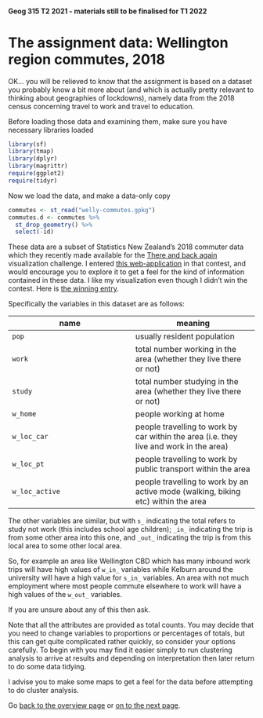 #### Geog 315 T2 2021 - materials still to be finalised for T1 2022
# The assignment data: Wellington region commutes, 2018
OK... you will be relieved to know that the assignment is based on a dataset you probably know a bit more about (and which is actually pretty relevant to thinking about geographies of lockdowns), namely data from the 2018 census concerning travel to work and travel to education.

Before loading those data and examining them, make sure you have necessary libraries loaded

```r
library(sf)
library(tmap)
library(dplyr)
library(magrittr)
require(ggplot2)
require(tidyr)
```

Now we load the data, and make a data-only copy

```r
commutes <- st_read("welly-commutes.gpkg")
commutes.d <- commutes %>%
  st_drop_geometry() %>%
  select(-id)
```

These data are a subset of Statistics New Zealand's 2018 commuter data which they recently made available for the [There and back again](https://www.stats.govt.nz/2018-census/there-and-back-again-data-visualisation-competition) visualization challenge. I entered [this web-application](https://dosull.github.io/commute-viewer/commute-viewer-app/) in that contest, and would encourage you to explore it to get a feel for the kind of information contained in these data. I like my visualization even though I didn't win the contest. Here is [the winning entry](https://commuter.waka.app/).

Specifically the variables in this dataset are as follows:

name | meaning
-- | --
`pop` | usually resident population
`work` | total number working in the area (whether they live there or not)
`study` | total number studying in the area (whether they live there or not)
`w_home` | people working at home
`w_loc_car` | people travelling to work by car within the area (i.e. they live and work in the area)
`w_loc_pt` | people travelling to work by public transport within the area
`w_loc_active` | people travelling to work by an active mode (walking, biking etc) within the area

The other variables are similar, but with `s_` indicating the total refers to study not work (this includes school age children); `_in_` indicating the trip is from some other area into this one, and `_out_` indicating the trip is from this local area to some other local area.

So, for example an area like Wellington CBD which has many inbound work trips will have high values of `w_in_` variables while Kelburn around the university will have a high value for `s_in_` variables. An area with not much employment where most people commute elsewhere to work will have a high values of the `w_out_` variables.

If you are unsure about any of this then ask.

Note that all the attributes are provided as total counts. You may decide that you need to change variables to proportions or percentages of totals, but this can get quite complicated rather quickly, so consider your options carefully. To begin with you may find it easier simply to run clustering analysis to arrive at results and depending on interpretation then later return to do some data tidying.

I advise you to make some maps to get a feel for the data before attempting to do cluster analysis.

Go [back to the overview page](README.md) or [on to the next page](clustering-analysis-04-assignment.md).
